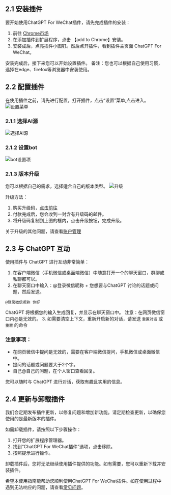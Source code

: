 ## 2.1 安装插件
要开始使用ChatGPT For WeChat插件，请先完成插件的安装：

1. 前往 [Chrome市场](https://chrome.google.com/webstore/detail/chatgpt-for-wechat/cdlangplaophialnpfbdfndiobanklfd)
2. 在添加插件到扩展程序，点击 【add to Chrome】安装。
3. 安装成后，点亮插件小图钉。然后点开插件，看到插件主页面 ChatGPT For WeChat。

安装完成后，接下来您可以开始设置插件。
备注：您也可以根据自己使用习惯，选择在edge、firefox等浏览器中安装使用。

## 2.2 配置插件
在使用插件之前，请先进行配置，打开插件，点击“设置”菜单,点击进入。
![设置菜单](/set.png)
### 2.1.1 选择AI源
![选择AI源](/step1.png)
### 2.1.2 设置bot
![bot设置项](/step2.png)

### 2.1.3 版本升级
您可以根据自己的需求，选择适合自己的版本类型。
![升级](/step3.png)

升级方法：
1. 购买升级码，[点击前往](https://aoq.lemonsqueezy.com/checkout?cart=880681c9-e262-45b0-8147-8422c581bc38)
2. 付款完成后，您会收到一封含有升级码的邮件。
3. 将升级码复制到上图的框内，点击升级按钮，完成升级。

关于升级的其他问题，请查看[账户管理](./account_management.mdx)

## 2.3 与 ChatGPT 互动
使用插件与 ChatGPT 进行互动非常简单：

1. 在客户端微信（手机微信或桌面端微信）中随意打开一个的聊天窗口，群聊或私聊都可以。
2. 在聊天窗口中输入：@登录微信昵称 + 您想要与ChatGPT 讨论的话题或问题，然后发送。
```
@登录微信昵称 你好
```
ChatGPT 将根据您的输入生成回复，并显示在聊天窗口中。
注意：在网页微信窗口内@是无效的。
3. 如需要清空上下文，重新开启新的对话，请发送 `重置对话` 或 `重置` 的命令

### 注意事项：
- 在网页微信中提问是无效的，需要在客户端微信提问，手机微信或桌面微信中。
- 提问的话题或问题要大于2个字。
- 自己@自己的问题，在个人窗口查看回复。

您可以随时与 ChatGPT 进行对话，获取有趣且实用的信息。

## 2.4 更新与卸载插件
我们会定期发布插件更新，以修复问题和增加新功能。请定期检查更新，以确保您使用的是最新版本的插件。

如需卸载插件，请按照以下步骤操作：

1. 打开您的扩展程序管理器。
2. 找到“ChatGPT For WeChat插件”选项，点击移除。
3. 按照提示进行操作。

卸载插件后，您将无法继续使用插件提供的功能。如有需要，您可以重新下载并安装插件。

希望本使用指南能帮助您顺利使用ChatGPT For WeChat插件。如在使用过程中遇到无法响应的问题，请查看[常见问题](./frequently_asked_questions)。
